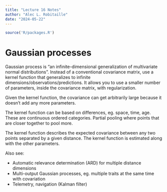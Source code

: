```yaml
---
title: "Lecture 16 Notes"
author: "Alec L. Robitaille"
date: "2024-05-22"
---
```


```r
source('R/packages.R')
```


# Gaussian processes

Gaussian process is "an infinite-dimensional generalization
of multivariate normal distributions". Instead of a conventional 
covariance matrix, use a kernel function that generalizes to infinite
dimensions/observations/predictions. It allows you to use a smaller 
number of parameters, inside the covariance matrix, with regularization. 

Given the kernel function, the covariance can get arbitrarily large 
because it doesn't add any more parameters. 

The kernel function can be based on differences, eg. space, time, age. 
These are continuous ordered categories. Partial pooling where points 
that are closer together to pool more. 

The kernel function describes the expected covariance between any
two points separated by a given distance. The kernel function is estimated 
along with the other parameters. 

Also see:

- Automatic relevance determination (ARD) for multiple distance dimensions
- Multi-output Gaussian processes, eg. multiple traits at the same time
with covariation
- Telemetry, navigation (Kalman filter)
